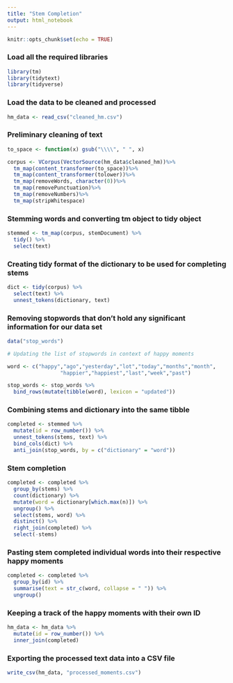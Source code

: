 ```yaml
---
title: "Stem Completion"
output: html_notebook
---
```


```r
knitr::opts_chunk$set(echo = TRUE)
```

### Load all the required libraries

```r
library(tm)
library(tidytext)
library(tidyverse)
```


### Load the data to be cleaned and processed

```r
hm_data <- read_csv("cleaned_hm.csv")
```

### Preliminary cleaning of text

```r
to_space <- function(x) gsub("\\\\", " ", x)

corpus <- VCorpus(VectorSource(hm_data$cleaned_hm))%>%
  tm_map(content_transformer(to_space))%>%
  tm_map(content_transformer(tolower))%>%
  tm_map(removeWords, character(0))%>%
  tm_map(removePunctuation)%>%
  tm_map(removeNumbers)%>%
  tm_map(stripWhitespace)
```

### Stemming words and converting tm object to tidy object

```r
stemmed <- tm_map(corpus, stemDocument) %>%
  tidy() %>%
  select(text)
```

### Creating tidy format of the dictionary to be used for completing stems

```r
dict <- tidy(corpus) %>%
  select(text) %>%
  unnest_tokens(dictionary, text)
```

### Removing stopwords that don't hold any significant information for our data set

```r
data("stop_words")

# Updating the list of stopwords in context of happy moments

word <- c("happy","ago","yesterday","lot","today","months","month",
                 "happier","happiest","last","week","past")

stop_words <- stop_words %>%
  bind_rows(mutate(tibble(word), lexicon = "updated"))
```

### Combining stems and dictionary into the same tibble

```r
completed <- stemmed %>%
  mutate(id = row_number()) %>%
  unnest_tokens(stems, text) %>%
  bind_cols(dict) %>%
  anti_join(stop_words, by = c("dictionary" = "word"))
```

### Stem completion

```r
completed <- completed %>%
  group_by(stems) %>%
  count(dictionary) %>%
  mutate(word = dictionary[which.max(n)]) %>%
  ungroup() %>%
  select(stems, word) %>%
  distinct() %>%
  right_join(completed) %>%
  select(-stems)
```

### Pasting stem completed individual words into their respective happy moments

```r
completed <- completed %>%
  group_by(id) %>%
  summarise(text = str_c(word, collapse = " ")) %>%
  ungroup()
```

### Keeping a track of the happy moments with their own ID

```r
hm_data <- hm_data %>%
  mutate(id = row_number()) %>%
  inner_join(completed)
```

### Exporting the processed text data into a CSV file

```r
write_csv(hm_data, "processed_moments.csv")
```